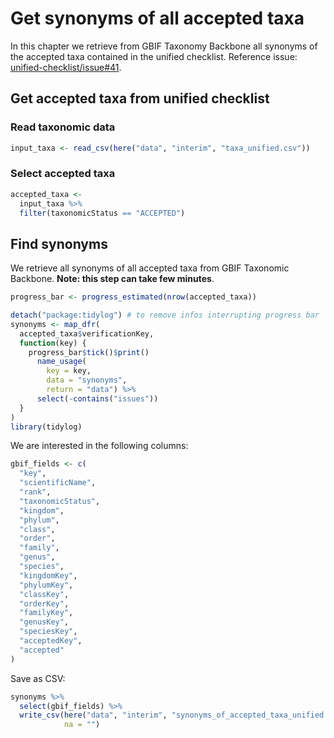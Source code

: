 # Get synonyms of all accepted taxa

In this chapter we retrieve from GBIF Taxonomy Backbone all synonyms of the accepted taxa contained in the unified checklist. Reference issue: [unified-checklist/issue#41](https://github.com/trias-project/unified-checklist/issues/41).

## Get accepted taxa from unified checklist

### Read taxonomic data

```r
input_taxa <- read_csv(here("data", "interim", "taxa_unified.csv"))
```

### Select accepted taxa

```r
accepted_taxa <- 
  input_taxa %>%
  filter(taxonomicStatus == "ACCEPTED")
```

## Find synonyms

We retrieve all synonyms of all accepted taxa from GBIF Taxonomic Backbone. **Note: this step can take few minutes**.

```r
progress_bar <- progress_estimated(nrow(accepted_taxa))

detach("package:tidylog") # to remove infos interrupting progress bar
synonyms <- map_dfr(
  accepted_taxa$verificationKey, 
  function(key) {
    progress_bar$tick()$print()
      name_usage(
        key = key, 
        data = "synonyms", 
        return = "data") %>%
      select(-contains("issues"))
  }
)
library(tidylog)
```

We are interested in the following columns:

```r
gbif_fields <- c(
  "key",
  "scientificName",
  "rank",
  "taxonomicStatus",
  "kingdom",
  "phylum",
  "class",
  "order",
  "family",
  "genus",
  "species",
  "kingdomKey",
  "phylumKey",
  "classKey",
  "orderKey",
  "familyKey",
  "genusKey",
  "speciesKey",
  "acceptedKey",
  "accepted"
)
```

Save as CSV:

```r
synonyms %>%
  select(gbif_fields) %>%
  write_csv(here("data", "interim", "synonyms_of_accepted_taxa_unified.csv"), 
            na = "")
```

